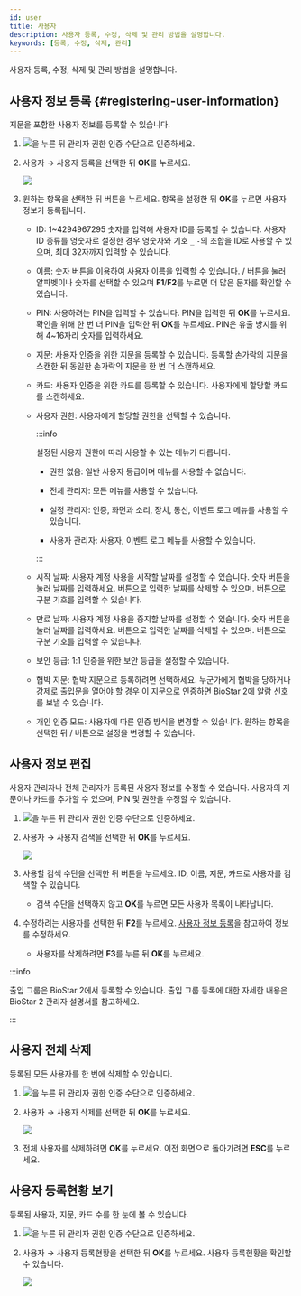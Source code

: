 ```yaml
---
id: user
title: 사용자
description: 사용자 등록, 수정, 삭제 및 관리 방법을 설명합니다.
keywords: [등록, 수정, 삭제, 관리]
---
```


사용자 등록, 수정, 삭제 및 관리 방법을 설명합니다.

## 사용자 정보 등록 {#registering-user-information}

지문을 포함한 사용자 정보를 등록할 수 있습니다.

1. <Image src='/img/common/ico-menu-bs2a.svg' ico alone />을 누른 뒤 관리자 권한 인증 수단으로 인증하세요.

1. <Cmd>사용자</Cmd> → <Cmd>사용자 등록</Cmd>을 선택한 뒤 **OK**를 누르세요.

    <Image src='/img/device/bs2a-user-add.png' />

1. 원하는 항목을 선택한 뒤 <IcBw /> 버튼을 누르세요. 항목을 설정한 뒤 **OK**를 누르면 사용자 정보가 등록됩니다.

    * <Cmd>ID</Cmd>: 1\~4294967295 숫자를 입력해 사용자 ID를 등록할 수 있습니다. <Cmd>사용자 ID 종류</Cmd>를 <Cmd>영숫자</Cmd>로 설정한 경우 영숫자와 기호 `_` `-`의 조합을 ID로 사용할 수 있으며, 최대 32자까지 입력할 수 있습니다.

    * <Cmd>이름</Cmd>: 숫자 버튼을 이용하여 사용자 이름을 입력할 수 있습니다. <IcUp/>/<IcDown/> 버튼을 눌러 알파벳이나 숫자를 선택할 수 있으며 **F1**/**F2**를 누르면 더 많은 문자를 확인할 수 있습니다.

    * <Cmd>PIN</Cmd>: 사용하려는 PIN을 입력할 수 있습니다. PIN을 입력한 뒤 **OK**를 누르세요. 확인을 위해 한 번 더 PIN을 입력한 뒤 **OK**를 누르세요. PIN은 유출 방지를 위해 4~16자리 숫자를 입력하세요.

    * <Cmd>지문</Cmd>: 사용자 인증을 위한 지문을 등록할 수 있습니다. 등록할 손가락의 지문을 스캔한 뒤 동일한 손가락의 지문을 한 번 더 스캔하세요.

    * <Cmd>카드</Cmd>: 사용자 인증을 위한 카드를 등록할 수 있습니다. 사용자에게 할당할 카드를 스캔하세요.

    * <Cmd>사용자 권한</Cmd>: 사용자에게 할당할 권한을 선택할 수 있습니다.

      :::info

      설정된 사용자 권한에 따라 사용할 수 있는 메뉴가 다릅니다.

      * <Cmd>권한 없음</Cmd>: 일반 사용자 등급이며 메뉴를 사용할 수 없습니다.

      * <Cmd>전체 관리자</Cmd>: 모든 메뉴를 사용할 수 있습니다.

      * <Cmd>설정 관리자</Cmd>: <Cmd>인증</Cmd>, <Cmd>화면과 소리</Cmd>, <Cmd>장치</Cmd>, <Cmd>통신</Cmd>, <Cmd>이벤트 로그</Cmd> 메뉴를 사용할 수 있습니다.

      * <Cmd>사용자 관리자</Cmd>: <Cmd>사용자</Cmd>, <Cmd>이벤트 로그</Cmd> 메뉴를 사용할 수 있습니다.

      :::

    * <Cmd>시작 날짜</Cmd>: 사용자 계정 사용을 시작할 날짜를 설정할 수 있습니다. 숫자 버튼을 눌러 날짜를 입력하세요. <IcFw /> 버튼으로 입력한 날짜를 삭제할 수 있으며. <IcBw /> 버튼으로 구분 기호를 입력할 수 있습니다.

    * <Cmd>만료 날짜</Cmd>: 사용자 계정 사용을 중지할 날짜를 설정할 수 있습니다. 숫자 버튼을 눌러 날짜를 입력하세요. <IcFw /> 버튼으로 입력한 날짜를 삭제할 수 있으며. <IcBw /> 버튼으로 구분 기호를 입력할 수 있습니다.

    * <Cmd>보안 등급</Cmd>: 1:1 인증을 위한 보안 등급을 설정할 수 있습니다.

    * <Cmd>협박 지문</Cmd>: 협박 지문으로 등록하려면 선택하세요. 누군가에게 협박을 당하거나 강제로 출입문을 열어야 할 경우 이 지문으로 인증하면 BioStar 2에 알람 신호를 보낼 수 있습니다.

    * <Cmd>개인 인증 모드</Cmd>: 사용자에 따른 인증 방식을 변경할 수 있습니다. 원하는 항목을 선택한 뒤 <IcFw />/<IcBw /> 버튼으로 설정을 변경할 수 있습니다.

## 사용자 정보 편집

사용자 관리자나 전체 관리자가 등록된 사용자 정보를 수정할 수 있습니다. 사용자의 지문이나 카드를 추가할 수 있으며, PIN 및 권한을 수정할 수 있습니다.

1. <Image src='/img/common/ico-menu-bs2a.svg' ico alone />을 누른 뒤 관리자 권한 인증 수단으로 인증하세요.

1. <Cmd>사용자</Cmd> → <Cmd>사용자 검색</Cmd>을 선택한 뒤 **OK**를 누르세요.

    <Image src='/img/device/bs2a-user-edt.png' />

1. 사용할 검색 수단을 선택한 뒤 <IcBw /> 버튼을 누르세요. <Cmd>ID</Cmd>, <Cmd>이름</Cmd>, <Cmd>지문</Cmd>, <Cmd>카드</Cmd>로 사용자를 검색할 수 있습니다.

    * 검색 수단을 선택하지 않고 **OK**를 누르면 모든 사용자 목록이 나타납니다.

1. 수정하려는 사용자를 선택한 뒤 **F2**를 누르세요. [사용자 정보 등록](#registering-user-information)을 참고하여 정보를 수정하세요.

    * 사용자를 삭제하려면 **F3**를 누른 뒤 **OK**를 누르세요.

:::info

<Cmd>출입 그룹</Cmd>은 BioStar 2에서 등록할 수 있습니다. 출입 그룹 등록에 대한 자세한 내용은 BioStar 2 관리자 설명서를 참고하세요.

:::

## 사용자 전체 삭제

등록된 모든 사용자를 한 번에 삭제할 수 있습니다.

1. <Image src='/img/common/ico-menu-bs2a.svg' ico alone />을 누른 뒤 관리자 권한 인증 수단으로 인증하세요.

1. <Cmd>사용자</Cmd> → <Cmd>사용자 삭제</Cmd>를 선택한 뒤 **OK**를 누르세요.

    <Image src='/img/device/bs2a-delete-user.png' />

1. 전체 사용자를 삭제하려면 **OK**를 누르세요. 이전 화면으로 돌아가려면 **ESC**를 누르세요.

## 사용자 등록현황 보기

등록된 사용자, 지문, 카드 수를 한 눈에 볼 수 있습니다.

1. <Image src='/img/common/ico-menu-bs2a.svg' ico alone />을 누른 뒤 관리자 권한 인증 수단으로 인증하세요.

1. <Cmd>사용자</Cmd> → <Cmd>사용자 등록현황</Cmd>을 선택한 뒤 **OK**를 누르세요. 사용자 등록현황을 확인할 수 있습니다.

    <Image src='/img/device/bs2a-user-usage.png' />